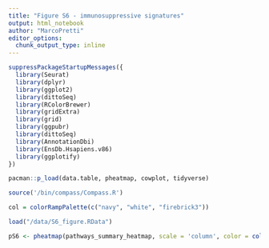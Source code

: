 ```yaml
---
title: "Figure S6 - immunosuppressive signatures"
output: html_notebook
author: "MarcoPretti"
editor_options: 
  chunk_output_type: inline
---
```


```r
suppressPackageStartupMessages({
  library(Seurat)
  library(dplyr)
  library(ggplot2)
  library(dittoSeq)
  library(RColorBrewer)
  library(gridExtra)
  library(grid)
  library(ggpubr)
  library(dittoSeq)
  library(AnnotationDbi)
  library(EnsDb.Hsapiens.v86)
  library(ggplotify)
})

pacman::p_load(data.table, pheatmap, cowplot, tidyverse)

source('/bin/compass/Compass.R')

col = colorRampPalette(c("navy", "white", "firebrick3"))
```

```r
load("/data/S6_figure.RData")
```

```r
pS6 <- pheatmap(pathways_summary_heatmap, scale = 'column', color = col(100), treeheight_col = 5, treeheight_row = 10, angle_col = 315, fontsize_row = 14, fontsize_col = 14)
```

